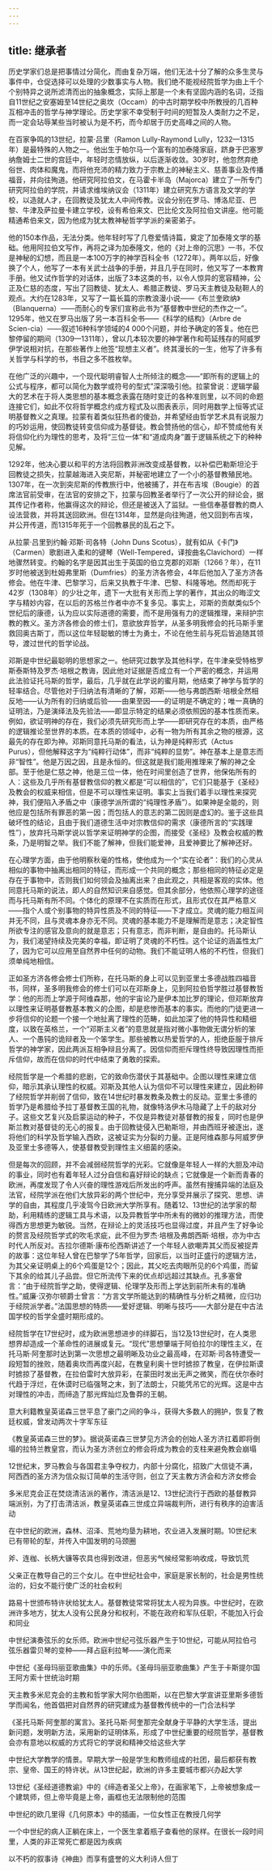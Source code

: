 ```yaml
---
---
---
```

title: 继承者
---




历史学家们总是把事情过分简化，而由复杂万端，他们无法十分了解的众多生灵与事件中，仓促选择可以处理的少数事实与人物。我们绝不能视经院哲学为由上千个个别特异之说所滤清而出的抽象概念，实际上那是一个未有坚固内涵的名词，泛指自11世纪之安塞姆至14世纪之奥坎（Occam）的中古时期学校中所教授的几百种互相冲击的哲学与神学理论。历史学家不幸受制于时间的短暂及人类耐力之不足，而一定会玷辱某些当时被认为是不朽，而今却居于历史高峰之间的人物。

在百家争鸣的13世纪，拉蒙·吕里（Ramon Lully-Raymond Lully，1232—1315年）是最特殊的人物之一。他出生于帕尔马一个富有的加泰隆家庭，跻身于巴塞罗纳詹姆士二世的宫廷中，年轻时恣情放纵，以后逐渐收敛。30岁时，他忽然弃绝俗世、肉体和魔鬼，而将他充沛的精力致力于宗教上的神秘主义、慈善事业及传播福音，并向往殉道。他研究阿拉伯文，在马霍卡半岛（Majorca）建立了一所专门研究阿拉伯的学院，并请求维埃纳议会（1311年）建立研究东方语言及文学的学校，以造就人才，在回教徒及犹太人中间传教。议会分别在罗马、博洛尼亚、巴黎、牛津及萨拉曼卡建立学校，设有希伯来文、巴比伦文及阿拉伯文讲座。他可能精通希伯来文，因为他成为犹太教神秘哲学学派的亲密弟子。

他的150本作品，无法分类。他年轻时写了几卷爱情诗篇，奠定了加泰隆文学的基础。他用阿拉伯文写作，再将之译为加泰隆文，他的《对上帝的沉思》一书，不仅是神秘的幻想，而且是一本100万字的神学百科全书（1272年）。两年以后，好像换了个人，他写了一本有关武士战争的手册，并且几乎在同时，他又写了一本教育手册。他又试作哲学的对话体，出版了3本这类的书，以令人惊异的宽容精神，公正及仁慈的态度，写出了回教徒、犹太人、希腊正教徒、罗马天主教徒及鞑靼人的观点。大约在1283年，又写了一篇长篇的宗教浪漫小说——《布兰奎欧纳》（Blanquerna）——而耐心的专家们宣称此书为“基督教中世纪的杰作之一”。1295年，他又在罗马出版了另一本百科全书——《科学的结构》（Arbre de Scien-cia）——叙述16种科学领域的4 000个问题，并给予确定的答复。他在巴黎停留的期间（1309—1311年），曾以几本较次要的神学著作和苟延残存的阿威罗伊学说相对抗，在那些著作上他签“现想主义者”。终其漫长的一生，他写了许多有关哲学与科学的书，书目之多不胜枚举。

在他广泛的兴趣中，一个现代聪明睿智人士所倾注的概念——“即所有的逻辑上的公式与程序，都可以简化为数学或符号的型式”深深吸引他。拉蒙曾说：逻辑学最大的艺术在于将人类思想的基本概念表露在随时变迁的各种准则里，以不同的命题连接它们，如此不仅将哲学概念约成方程式及以图表表示，同时用数学上恒等式证明基督教义之真理。拉蒙有着类似狂热者的傻劲，并希望经由哲学艺术具有说服力的巧妙运用，使回教徒转变信仰成为基督徒。教会赞扬他的信心，却不赞成他有关将信仰化约为理性的思考，及将“三位一体”和“道成肉身”置于逻辑系统之下的种种见解。

1292年，他决心要以和平的方法将回教非洲改变成基督教，以补偿巴勒斯坦沦于回教徒之损失，拉蒙越海进入突尼斯，并秘密地建立了一个小的基督教殖民地。1307年，在一次到突尼斯的传教旅行中，他被捕了，并在布吉埃（Bougie）的首席法官前受审，在法官的安排之下，拉蒙与回教圣者举行了一次公开的辩论会，据其传记作者称，他赢得这次的辩论，但还是被送入了监狱。一些信奉基督教的商人设法营救，并将其送回欧洲。但在1314年，显然是向往殉道，他又回到布吉埃，并公开传道，而1315年死于一个回教暴民的乱石之下。

从拉蒙·吕里到约翰·邓斯·司各特（John Duns Scotus），就有如从《卡门》（Carmen）歌剧进入柔和的键琴（Well-Tempered，译按曲名Clavichord）一样地骤然转变。约翰的名字是因其出生于英国的伯立克郡的邓斯（1266？年），在11岁时他被送到杜姆弗里斯（Dumfries）的圣方济各修会，4年后他加入了圣方济各修会。他在牛津、巴黎学习，后来又执教于牛津、巴黎、科隆等地。然而却死于42岁（1308年）的少壮之年，遗下一大批有关形而上学的著作，其出众的晦涩文字与精妙内容，在以后的苏格兰作者中亦不复多见。事实上，邓斯的贡献类似5个世纪后的康德，认为应以实际道德的需要，而不是用强有力的逻辑推理，来辩护宗教的教义。圣方济各修会的修士们，意欲放弃哲学，从圣多明我修会的托马斯手里救回奥古斯丁，而以这位年轻聪敏的博士为勇士，不论在他生前与死后皆追随其领导，渡过世代的哲学论战。

邓斯是中世纪最聪明的思想家之一。他研究过数学及其他科学，在牛津亲受特格罗斯泰斯特及罗杰·培根之教诲，因此他对证据是否成立有一个严密的概念，并运用此法验证托马斯的哲学，最后，几乎就在此学说的蜜月期，他结束了神学与哲学的轻率结合。尽管他对于归纳法有清晰的了解，邓斯——他与弗朗西斯·培根全然相反地——认为所有的归纳或后验——由果至因——的证明是不确定的；唯一真确的证明法，乃是演绎法及先验法——即显示特定的结果必须依照因的基本性质而来。例如，欲证明神的存在，我们必须先研究形而上学——即研究存在的本质，由严格的逻辑推论至世界的本质。在本质的领域中，必有一物为所有其余之物的根源，这最先的存在即为神。邓斯同意托马斯的看法，认为神是纯粹形式（Actus Purus），但他解释这字为“纯粹行动体”，而非“纯粹的显势”。神在基本上是意志而非“智性”。他是万因之因，且是永恒的。但这就是我们能用推理来了解的神之全部。至于他是仁慈之神，他是三位一体，他在时间里创造了世界，他保佑所有的人：这些及几乎所有基督教信仰的教义都是“可以相信的”，它们只能基于《圣经》及教会的权威来相信，但是不可以理性来证明。事实上当我们着手以理性来探究神，我们便陷入矛盾之中（康德学派所谓的“纯理性矛盾”）。如果神是全能的，则他应是包括所有罪恶的第一因；而包括人的意志的第二因则是虚幻的。鉴于这些具破坏性的结论，且由于我们道德生活中对宗教信仰的需求（康德所言的“实践理性”），放弃托马斯学说以哲学来证明神学的企图，而接受《圣经》及教会权威的教条，乃是明智之举。我们不能了解神，但我们能爱神，且爱神要比了解神还好。

在心理学方面，由于他明察秋毫的性格，使他成为一个“实在论者”：我们的心灵从相似的事物中抽离出相同的特征，而形成一个共同的概念；那些相同的特征必定是存在于事物中，否则我们如何领会及抽离出来？由此观之，共相是客观的实体。他同意托马斯的说法，即人的自然知识来自感觉。但其余部分，他依照心理学的途径而与托马斯有所不同。个体化的原理不在实质而在形式，且形式仅在其严格意义——指个人或个别事物的特异性质及不同的特征——下才成立。灵魂的能力相互间并无不同，且与灵魂本身亦无不同。灵魂的基本能力不是理解而是意志；决定智性所欲专注的感官及意向的就是意志；只有意志，而非判断，是自由的。托马斯认为，我们渴望持续及完美的幸福，即证明了灵魂的不朽性。这个论证的涵盖性太广了，因为它可以应用至自然界中任何的动物。我们不能证明人格的不朽性，但我们须单纯地相信。

正如圣方济各修会修士们所称，在托马斯的身上可以见到亚里士多德战胜四福音书，同样，圣多明我修会的修士们可以在邓斯身上，见到阿拉伯哲学胜过基督教哲学：他的形而上学源于阿维森那，他的宇宙论乃是伊本加比罗的理论，但邓斯放弃以理性来证明基督教基本教义的企图，却是悲惨而基本的事实。而他的门徒更进一步将信仰的论题一个接一个地扯离了理性的范畴，如此加深了他的特异性和精细度，以致在英格兰，一个“邓斯主义者”的意思就是指对微小事物做无谓分析的笨人、一个愚钝的诡辩者及一个笨学生。那些被教以热爱哲学的人，拒绝臣服于排斥哲学的神学家，因此两派互相争辩且分离了。因信仰而拒斥理性终导致因理性而拒斥信仰，故而在信仰的时代中结束了勇敢的探索。

经院哲学是一个希腊的悲剧，它的致命伤潜伏于其基础中。企图以理性来建立信仰，暗示其承认理性的权威。邓斯及其他人认为信仰不可以理性来建立，因此粉碎了经院哲学并削弱了信仰，致在14世纪时暴发教条及教士的反动。亚里士多德的哲学乃是希腊给予拉丁基督教王国的礼物，就像特洛伊木马隐藏了上千的敌对分子。这些文艺复兴及启蒙运动的种子，不仅是异教徒对基督教的报复，同时也是伊斯兰教对基督徒的无心的报复。由于回教徒侵入巴勒斯坦，并由西班牙被逐出，遂将他们的科学及哲学输入西欧，这被证实为分裂的力量。正是阿维森那与阿威罗伊及亚里士多德等人，使基督教受到理性主义细菌的感染。

但是每次的回顾，并不会减弱经院哲学的光彩。它就像是年轻人一样的大胆及冲动的事业，同时也有着年轻人过分自信和喜好辩论的缺点；它就像是一个新而青春的欧洲，再度发现了令人兴奋的理性游戏后所发出的呼声。虽然有搜捕异端的法庭及法官，经院学派在他们大放异彩的两个世纪中，充分享受并展示了探究、思想、讲学的自由，其程度几乎凌驾今日欧洲大学所享有。随着12、13世纪的法学家的帮助，利用精练的逻辑工具与术语，以及异教哲学中所未有的微妙的推理方法，而使得西方思想更为敏锐。当然，在辩论上的灵活技巧也显得过度，并且产生了好争论的赘言及经院哲学式的吹毛求疵，此不但为罗杰·培根及弗朗西斯·培根，亦为中古时代人所反对。吉拉尔德斯·康布伦西斯讲述了一个年轻人欲嘲弄其父而反被捉弄的故事：这位年轻人曾在巴黎学了5年哲学，回家后，以当时正盛行的逻辑方法，为其父亲证明桌上的6个鸡蛋是12个；因此，其父吃去肉眼所见的6个鸡蛋，而留下其余的给其儿子品尝。但它所流传下来的优点却远超过其缺点。孔多塞曾言：“由于经院哲学之助，使得逻辑、伦理学及形而上学达到前所未有的准确性。”威廉·汉弥尔顿爵士曾言：“方言文学所能达到的精确性与分析之精微，应归功于经院派学者。”法国思想的特质——爱好逻辑、明晰与技巧——大部分是在中古法国学校的哲学全盛时期形成的。

经院哲学在17世纪时，成为欧洲思想进步的绊脚石，当12及13世纪时，在人类思想界却造成一个革命性的进展或复元。“现代”思想肇端于阿伯拉尔的理性主义，在托马斯·阿奎那时达到第一次思想之最明晰及功业之最高峰，在邓斯·司各特遭受一段短暂的挫败，随着奥坎而再度兴起，在教皇利奥十世时掳掠了教皇，在伊拉斯谟时掳掠了基督教，在拉伯雷时大放异彩，在蒙田时发出无声之微笑，而在伏尔泰时代趋于浮烂，在休谟时已临强弩之末，到了法朗士，只能凭吊它的光辉。这是中古对理性的冲击，而缔造了那光辉灿烂及鲁莽的王朝。



意大利籍教皇英诺森三世平息了豪门之间的争斗，获得大多数人的拥护，恢复了教廷权威，曾发动两次十字军东征



《教皇英诺森三世的梦》。据说英诺森三世梦见方济会的创始人圣方济扛着即将倒塌的拉特兰教皇宫，而认为圣方济创立的修会将成为教会的支柱来避免教会崩塌



12世纪末，罗马教会与各国君主争夺权力，内部十分腐化，招致广大信徒不满，阿西西的圣方济为信众拟订简单的生活守则，创立了天主教方济会和方济女修会



多米尼克会正在焚烧清洁派的著作，清洁派是12、13世纪流行于西欧的基督教异端派别，为了打击清洁派，教皇英诺森三世成立异端裁判所，进行有秩序的迫害活动



在中世纪的欧洲，森林、沼泽、荒地均垦为耕地，农业进入发展时期。10世纪末已有带轮的犁，并传入中国发明的马颈圈



斧、连枷、长柄大镰等农具也得到改进，但恶劣气候经常影响收成，导致饥荒



父亲正在教导自己的三个女儿。在中世纪社会中，家庭是家长制的，社会是男性统治的，妇女不能行使广泛的社会权利



路易十世颁布特许状给犹太人。基督教徒常常将犹太人视为异族。中世纪时，在欧洲许多地方，犹太人没有公民身分和权利，不能在政府和军队任职，不能加入行会和同业



中世纪演奏弦乐的女乐师。欧洲中世纪弓弦乐器产生于10世纪，可能从阿拉伯弓弦乐器雷贝琴的变种——拜占庭利拉琴——演化而来



中世纪《圣母玛丽亚歌曲集》中的乐师。《圣母玛丽亚歌曲集》产生于卡斯提尔国王阿方索十世统治时期



天主教多米尼克会的主教和哲学家大阿尔伯图斯，以在巴黎大学宣讲亚里斯多德哲学而闻名，他首倡把对自然界的研究建成为基督教传统中的一门合法科学



《圣托马斯·阿奎那的寓言》。圣托马斯·阿奎那完全献身于平静的大学生活，提出新问题，发明新方法，采用新的证明体系，形成了中世纪重要的经院哲学，基督教会亦有意地以权威的方式将它的学说和精神交给这些大学



中世纪大学教学的情景。早期大学一般是学生和教师组成的社团，最后都获有教宗、皇帝、国王的特许状。从13世纪起，欧洲的许多主要城市都兴办起大学



13世纪《圣经道德教谕》中的《缔造者圣父上帝》，在画家笔下，上帝被想象成一个建筑师，但上帝毕竟是上帝，画框也无法限制他的范围



中世纪的欧几里得《几何原本》中的插画，一位女性正在教授几何学



一个中世纪的病人正躺在床上，一个医生拿着瓶子查看他的尿样。在很长一段时间里，人类的非正常死亡都是因为疾病



以不朽的叙事诗《神曲》而享有盛誉的义大利诗人但丁